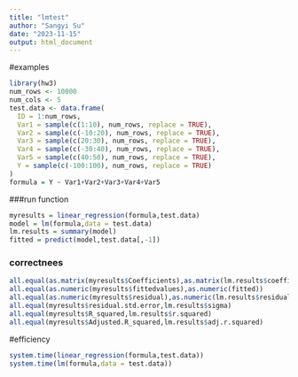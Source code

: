 ```yaml
---
title: "lmtest"
author: "Sangyi Su"
date: "2023-11-15"
output: html_document
---
```

#examples
```r
library(hw3)
num_rows <- 10000
num_cols <- 5
test.data <- data.frame(
  ID = 1:num_rows,
  Var1 = sample(c(1:10), num_rows, replace = TRUE),
  Var2 = sample(c(-10:20), num_rows, replace = TRUE),
  Var3 = sample(c(20:30), num_rows, replace = TRUE),
  Var4 = sample(c(-30:40), num_rows, replace = TRUE),
  Var5 = sample(c(40:50), num_rows, replace = TRUE),
  Y = sample(c(-100:100), num_rows, replace = TRUE)
)
formula = Y ~ Var1+Var2+Var3+Var4+Var5
```


###run function
```r
myresults = linear_regression(formula,test.data)
model = lm(formula,data = test.data)
lm.results = summary(model)
fitted = predict(model,test.data[,-1])
```

### correctnees
```r
all.equal(as.matrix(myresults$Coefficients),as.matrix(lm.results$coefficients),check.attributes = FALSE)
all.equal(as.numeric(myresults$fittedvalues),as.numeric(fitted))
all.equal(as.numeric(myresults$residual),as.numeric(lm.results$residuals))
all.equal(myresults$residual.std.error,lm.results$sigma)
all.equal(myresults$R_squared,lm.results$r.squared)
all.equal(myresults$Adjusted.R_squared,lm.results$adj.r.squared)

```

#efficiency
```r
system.time(linear_regression(formula,test.data))
system.time(lm(formula,data = test.data))
```
